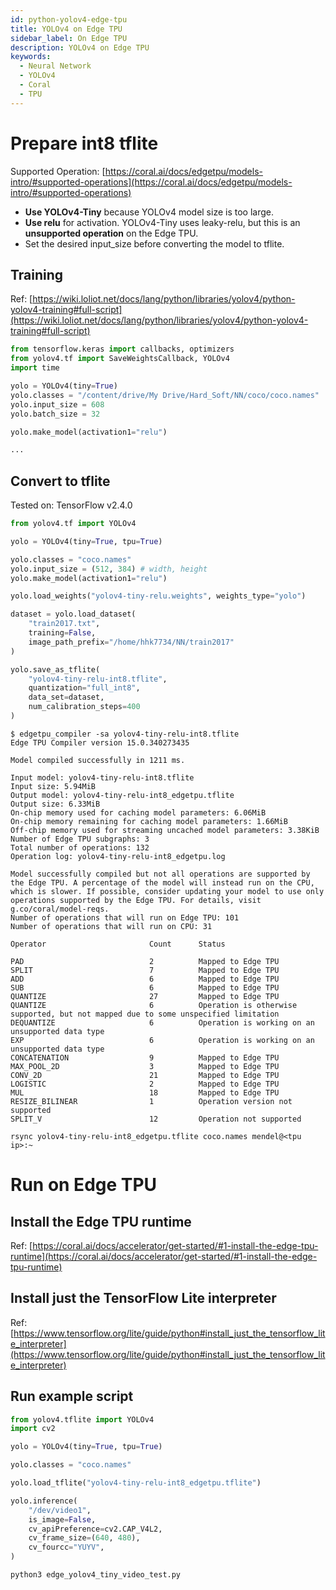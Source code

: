 ```yaml
---
id: python-yolov4-edge-tpu
title: YOLOv4 on Edge TPU
sidebar_label: On Edge TPU
description: YOLOv4 on Edge TPU
keywords:
  - Neural Network
  - YOLOv4
  - Coral
  - TPU
---
```


# Prepare int8 tflite

Supported Operation: [https://coral.ai/docs/edgetpu/models-intro/#supported-operations](https://coral.ai/docs/edgetpu/models-intro/#supported-operations)

- **Use YOLOv4-Tiny** because YOLOv4 model size is too large.
- **Use relu** for activation. YOLOv4-Tiny uses leaky-relu, but this is an **unsupported operation** on the Edge TPU.
- Set the desired input_size before converting the model to tflite.

## Training

Ref: [https://wiki.loliot.net/docs/lang/python/libraries/yolov4/python-yolov4-training#full-script](https://wiki.loliot.net/docs/lang/python/libraries/yolov4/python-yolov4-training#full-script)

```python {5,10}
from tensorflow.keras import callbacks, optimizers
from yolov4.tf import SaveWeightsCallback, YOLOv4
import time

yolo = YOLOv4(tiny=True)
yolo.classes = "/content/drive/My Drive/Hard_Soft/NN/coco/coco.names"
yolo.input_size = 608
yolo.batch_size = 32

yolo.make_model(activation1="relu")

...
```

## Convert to tflite

Tested on: TensorFlow v2.4.0

```python
from yolov4.tf import YOLOv4

yolo = YOLOv4(tiny=True, tpu=True)

yolo.classes = "coco.names"
yolo.input_size = (512, 384) # width, height
yolo.make_model(activation1="relu")

yolo.load_weights("yolov4-tiny-relu.weights", weights_type="yolo")

dataset = yolo.load_dataset(
    "train2017.txt",
    training=False,
    image_path_prefix="/home/hhk7734/NN/train2017"
)

yolo.save_as_tflite(
    "yolov4-tiny-relu-int8.tflite",
    quantization="full_int8",
    data_set=dataset,
    num_calibration_steps=400
)
```

```shell {1}
$ edgetpu_compiler -sa yolov4-tiny-relu-int8.tflite
Edge TPU Compiler version 15.0.340273435

Model compiled successfully in 1211 ms.

Input model: yolov4-tiny-relu-int8.tflite
Input size: 5.94MiB
Output model: yolov4-tiny-relu-int8_edgetpu.tflite
Output size: 6.33MiB
On-chip memory used for caching model parameters: 6.06MiB
On-chip memory remaining for caching model parameters: 1.66MiB
Off-chip memory used for streaming uncached model parameters: 3.38KiB
Number of Edge TPU subgraphs: 3
Total number of operations: 132
Operation log: yolov4-tiny-relu-int8_edgetpu.log

Model successfully compiled but not all operations are supported by the Edge TPU. A percentage of the model will instead run on the CPU, which is slower. If possible, consider updating your model to use only operations supported by the Edge TPU. For details, visit g.co/coral/model-reqs.
Number of operations that will run on Edge TPU: 101
Number of operations that will run on CPU: 31

Operator                       Count      Status

PAD                            2          Mapped to Edge TPU
SPLIT                          7          Mapped to Edge TPU
ADD                            6          Mapped to Edge TPU
SUB                            6          Mapped to Edge TPU
QUANTIZE                       27         Mapped to Edge TPU
QUANTIZE                       6          Operation is otherwise supported, but not mapped due to some unspecified limitation
DEQUANTIZE                     6          Operation is working on an unsupported data type
EXP                            6          Operation is working on an unsupported data type
CONCATENATION                  9          Mapped to Edge TPU
MAX_POOL_2D                    3          Mapped to Edge TPU
CONV_2D                        21         Mapped to Edge TPU
LOGISTIC                       2          Mapped to Edge TPU
MUL                            18         Mapped to Edge TPU
RESIZE_BILINEAR                1          Operation version not supported
SPLIT_V                        12         Operation not supported
```

```shell
rsync yolov4-tiny-relu-int8_edgetpu.tflite coco.names mendel@<tpu ip>:~
```

# Run on Edge TPU

## Install the Edge TPU runtime

Ref: [https://coral.ai/docs/accelerator/get-started/#1-install-the-edge-tpu-runtime](https://coral.ai/docs/accelerator/get-started/#1-install-the-edge-tpu-runtime)

## Install just the TensorFlow Lite interpreter

Ref: [https://www.tensorflow.org/lite/guide/python#install_just_the_tensorflow_lite_interpreter](https://www.tensorflow.org/lite/guide/python#install_just_the_tensorflow_lite_interpreter)

## Run example script

```python title="edge_yolov4_tiny_video_test.py"
from yolov4.tflite import YOLOv4
import cv2

yolo = YOLOv4(tiny=True, tpu=True)

yolo.classes = "coco.names"

yolo.load_tflite("yolov4-tiny-relu-int8_edgetpu.tflite")

yolo.inference(
    "/dev/video1",
    is_image=False,
    cv_apiPreference=cv2.CAP_V4L2,
    cv_frame_size=(640, 480),
    cv_fourcc="YUYV",
)
```

```python
python3 edge_yolov4_tiny_video_test.py
```
